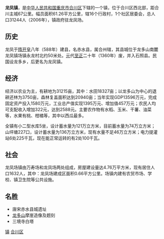 {{ChinaTownship |
CountyName=合川区|
DivName= 龙凤|
Divs = 镇|
Image= |
ImageInfo= |
PostalCode = 410554|
Neighbors =[[二郎镇|二郎镇]]、[[燕窝镇|燕窝镇]]、[[三庙镇|三庙镇]]、[[隆兴镇|隆兴镇]]，[[潼南县|潼南县]][[上和镇|上和镇]]、[[龙形镇|龙形镇]]|
Longitude = |
Latitude = |
AreaTotal = 61.26|
PopTotal = 31244|
YearMonth=2006年|
PolDivType = 镇|
LowerDivisions = 16个行政村，1个居委会|
Head = |
Website = |
}}

'''龙凤镇'''，是[[中华人民共和国|中华人民共和国]][[重庆市|重庆市]][[合川区|合川区]]下辖的一个镇，位于合川区西北部，距合川主城67公里。幅员面积61.26平方公里，辖16个行政村，1个社区居委会，总人口31244人（2006年），镇政府驻龙凤场。

==历史==
龙凤于[[隋|隋]][[开皇|开皇]]八年（588年）建县，名赤水县，属合州辖，其县城位于龙多山南麓龙凤镇场镇永龙村北约50米处。[[元|元]]代[[至正|至正]]二十年（1360年）废，并入石照县。民国设龙多乡，后更名为龙凤镇。
　
==经济==
经济以农业为主，有耕地为31215亩，其中：水田18327亩；以龙多山为中心的退耕还林为3750亩，森林复盖面积达到20940亩；当年实现GDP13596万元，完成固定资产投入1580万元，工业总产值实现1395万元、增加值457万元；农民人均可支配收入增加322元，达到2588元。主要农作物有水稻、玉米、干薯、油菜等，水果有桃、柑橘等，其中以西瓜最多。

全镇有小二型水库5坐，设计蓄水量为121万立方米，目前蓄水量为74万立方米；山坪塘227口，设计蓄水量为136万立方米，现有水量不足46万立方米；电力提灌站6处225千瓦，现在能正常运转的有2处100千瓦。

==社会==
龙凤场镇由万寿场和龙凤场两处组成，房屋建设量达4.76万平方米，现有居住人口1632人，其中：龙凤场建成区面积0.66平方公里。场镇内建有农贸市场、学校、镇卫生院等公共设施。

==名胜==
*唐宋赤水县城遗址  
*[[龙多山|龙多山]]摩崖造像及题刻 
*三境寺白塔  

{{重庆市合川区行政区划}}
[[Category:合川区行政区划|镇]]
[[Category:重庆乡镇|合川区]]